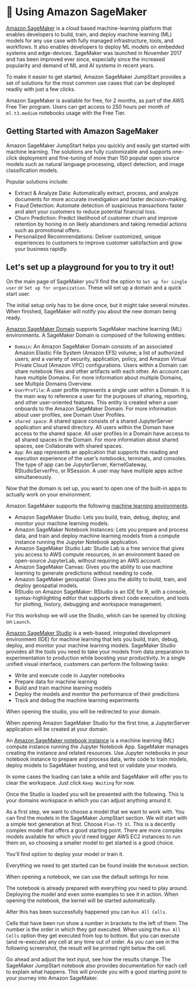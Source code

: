 # 🦸 Using Amazon SageMaker

[Amazon SageMaker](https://aws.amazon.com/pm/sagemaker/) is a cloud based machine-learning platform that enables developers to build, train, and deploy machine learning (ML) models for any use case with fully managed infrastructure, tools, and workflows.
It also enables developers to deploy ML models on embedded systems and edge-devices. SageMaker was launched in November 2017 and has been improved ever since, especially since the increased popularity and demand of ML and AI systems in recent years.

To make it easier to get started, Amazon SageMaker JumpStart provides a set of solutions for the most common use cases that can be deployed readily with just a few clicks.

Amazon SageMaker is available for free, for 2 months, as part of the AWS Free Tier program. Users can get access to 250 hours per month of `ml.t3.medium` notebooks usage with the Free Tier.

<Screenshot src="img/screenshots/7-vector-search/5-aws-sagemaker/0-pricing.png" url="https://aws.amazon.com/pm/sagemaker/" alt="AWS SageMaker" />

## Getting Started with Amazon SageMaker
Amazon SageMaker JumpStart helps you quickly and easily get started with machine learning. The solutions are fully customizable and supports one-click deployment and fine-tuning of more than 150 popular open source models such as natural language processing, object detection, and image classification models.

Popular solutions include:
- Extract & Analyze Data: Automatically extract, process, and analyze documents for more accurate investigation and faster decision-making.
- Fraud Detection: Automate detection of suspicious transactions faster and alert your customers to reduce potential financial loss.
- Churn Prediction: Predict likelihood of customer churn and improve retention by honing in on likely abandoners and taking remedial actions such as promotional offers.
- Personalized Recommendations: Deliver customized, unique experiences to customers to improve customer satisfaction and grow your business rapidly.

## Let's set up a playground for you to try it out!

On the main page of SageMaker you'll find the option to `Set up for single user` or `Set up for organization`. These will set up a domain and a quick start user.

<Screenshot src="img/screenshots/7-vector-search/5-aws-sagemaker/1-main-page.png" url="https://aws.amazon.com/pm/sagemaker/" alt="AWS SageMaker" />
<Screenshot src="img/screenshots/7-vector-search/5-aws-sagemaker/2-setup-started.png" url="https://aws.amazon.com/pm/sagemaker/" alt="AWS SageMaker" />
<Screenshot src="img/screenshots/7-vector-search/5-aws-sagemaker/3-preparing-domain.png" url="https://aws.amazon.com/pm/sagemaker/" alt="AWS SageMaker" />

The initial setup only has to be done once, but it might take several minutes. When finished, SageMaker will notify you about the new domain being ready.

[Amazon SageMaker Domain](https://docs.aws.amazon.com/sagemaker/latest/dg/sm-domain.html) supports SageMaker machine learning (ML) environments. A SageMaker Domain is composed of the following entities:
- `Domain`: An Amazon SageMaker Domain consists of an associated Amazon Elastic File System (Amazon EFS) volume; a list of authorized users; and a variety of security, application, policy, and Amazon Virtual Private Cloud (Amazon VPC) configurations. Users within a Domain can share notebook files and other artifacts with each other. An account can have multiple Domains. For more information about multiple Domains, see Multiple Domains Overview.
- `UserProfile`: A user profile represents a single user within a Domain. It is the main way to reference a user for the purposes of sharing, reporting, and other user-oriented features. This entity is created when a user onboards to the Amazon SageMaker Domain. For more information about user profiles, see Domain User Profiles.
- `shared space`: A shared space consists of a shared JupyterServer application and shared directory. All users within the Domain have access to the shared space. All user profiles in a Domain have access to all shared spaces in the Domain. For more information about shared spaces, see Collaborate with shared spaces.
- `App`: An app represents an application that supports the reading and execution experience of the user’s notebooks, terminals, and consoles. The type of app can be JupyterServer, KernelGateway, RStudioServerPro, or RSession. A user may have multiple apps active simultaneously.

<Screenshot src="img/screenshots/7-vector-search/5-aws-sagemaker/4-domain-ready.png" url="https://aws.amazon.com/pm/sagemaker/" alt="AWS SageMaker" />

Now that the domain is set up, you want to open one of the built-in apps to actually work on your environment.

Amazon SageMaker supports the following [machine learning environments](https://docs.aws.amazon.com/sagemaker/latest/dg/machine-learning-environments.html).
- Amazon SageMaker Studio: Lets you build, train, debug, deploy, and monitor your machine learning models.
- Amazon SageMaker Notebook Instances: Lets you prepare and process data, and train and deploy machine learning models from a compute instance running the Jupyter Notebook application.
- Amazon SageMaker Studio Lab: Studio Lab is a free service that gives you access to AWS compute resources, in an environment based on open-source JupyterLab, without requiring an AWS account.
- Amazon SageMaker Canvas: Gives you the ability to use machine learning to generate predictions without needing to code.
- Amazon SageMaker geospatial: Gives you the ability to build, train, and deploy geospatial models.
- RStudio on Amazon SageMaker: RStudio is an IDE for R, with a console, syntax-highlighting editor that supports direct code execution, and tools for plotting, history, debugging and workspace management.

For this workshop we will use the Studio, which can be opened by clicking on `Launch`.

[Amazon SageMaker Studio](https://docs.aws.amazon.com/sagemaker/latest/dg/studio.html) is a web-based, integrated development environment (IDE) for machine learning that lets you build, train, debug, deploy, and monitor your machine learning models. SageMaker Studio provides all the tools you need to take your models from data preparation to experimentation to production while boosting your productivity. In a single unified visual interface, customers can perform the following tasks:
- Write and execute code in Jupyter notebooks
- Prepare data for machine learning
- Build and train machine learning models
- Deploy the models and monitor the performance of their predictions
- Track and debug the machine learning experiments

<Screenshot src="img/screenshots/7-vector-search/5-aws-sagemaker/5-open-studio.png" url="https://aws.amazon.com/pm/sagemaker/" alt="AWS SageMaker" />

When opening the studio, you will be redirected to your domain.

<Screenshot src="img/screenshots/7-vector-search/5-aws-sagemaker/6-domain-redirect.png" url="https://aws.amazon.com/pm/sagemaker/" alt="AWS SageMaker" />

When opening Amazon SageMaker Studio for the first time, a JupyterServer application will be created at your domain.

An [Amazon SageMaker notebook instance](https://docs.aws.amazon.com/sagemaker/latest/dg/nbi.html) is a machine learning (ML) compute instance running the Jupyter Notebook App. SageMaker manages creating the instance and related resources. Use Jupyter notebooks in your notebook instance to prepare and process data, write code to train models, deploy models to SageMaker hosting, and test or validate your models.

<Screenshot src="img/screenshots/7-vector-search/5-aws-sagemaker/7-creating-JupyterServer-app.png" url="https://aws.amazon.com/pm/sagemaker/" alt="AWS SageMaker" />

In some cases the loading can take a while and SageMaker will offer you to clear the workspace. Just click `Keep Waiting` for now.

<Screenshot src="img/screenshots/7-vector-search/5-aws-sagemaker/8-notebook-loading-screen.png" url="https://aws.amazon.com/pm/sagemaker/" alt="AWS SageMaker" />

Once the Studio is loaded you will be presented with the following. This is your domains workspace in which you can adjust anything around it.

<Screenshot src="img/screenshots/7-vector-search/5-aws-sagemaker/9-studio-homepage.png" url="https://aws.amazon.com/pm/sagemaker/" alt="AWS SageMaker" />

As a first step, we want to choose a model that we want to work with. You can find the models in the SageMaker JumpStart section. We will start with a simple text generation at first. Choose `Flan-T5 Xl`.
This is a decently complex model that offers a good starting point. There are more complex models available for which you'd need bigger AWS EC2 instances to run them on, so choosing a smaller model to get started is a good choice.

<Screenshot src="img/screenshots/7-vector-search/5-aws-sagemaker/10-sagemaker-jumpstart.png" url="https://aws.amazon.com/pm/sagemaker/" alt="AWS SageMaker" />

You'll find option to deploy your model or train it.

<Screenshot src="img/screenshots/7-vector-search/5-aws-sagemaker/11-flan-t5-xl-deploy.png" url="https://aws.amazon.com/pm/sagemaker/" alt="AWS SageMaker" />

Everything we need to get started can be found inside the `Notebook` section.

<Screenshot src="img/screenshots/7-vector-search/5-aws-sagemaker/12-flan-t5-xl-notebook.png" url="https://aws.amazon.com/pm/sagemaker/" alt="AWS SageMaker" />

When opening a notebook, we can use the default settings for now.

<Screenshot src="img/screenshots/7-vector-search/5-aws-sagemaker/13-notebook-environment.png" url="https://aws.amazon.com/pm/sagemaker/" alt="AWS SageMaker" />

The notebook is already prepared with everything you need to play around. Deploying the model and even some examples to see it in action. When opening the notebook, the kernel will be started automatically.

<Screenshot src="img/screenshots/7-vector-search/5-aws-sagemaker/14-notebook-starting.png" url="https://aws.amazon.com/pm/sagemaker/" alt="AWS SageMaker" />

After this has been successfully happened you can `Run All Cells`.

<Screenshot src="img/screenshots/7-vector-search/5-aws-sagemaker/15-notebook-ready.png" url="https://aws.amazon.com/pm/sagemaker/" alt="AWS SageMaker" />

Cells that have been run show a number in brackets to the left of them. The number is the order in which they got executed. When using the `Run All Cells` option they get executed from top to bottom.
But you can execute (and re-execute) any cell at any time out of order. As you can see in the following screenshot, the result will be printed right below the cell.

<Screenshot src="img/screenshots/7-vector-search/5-aws-sagemaker/16-inference-code-example.png" url="https://aws.amazon.com/pm/sagemaker/" alt="AWS SageMaker" />

Go ahead and adjust the text input, see how the results change. The SageMaker JumpStart notebook also provides documentation for each cell to explain what happens.
This will provide you with a good starting point to your journey into Amazon SageMaker.
